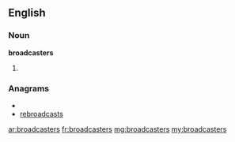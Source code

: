==English==

===Noun===
'''broadcasters'''

# {{plural of|[[broadcaster]]}}

===Anagrams===
* {{alphagram|aabcdeorrsst}}
* [[rebroadcasts#English|rebroadcasts]]

[[ar:broadcasters]]
[[fr:broadcasters]]
[[mg:broadcasters]]
[[my:broadcasters]]